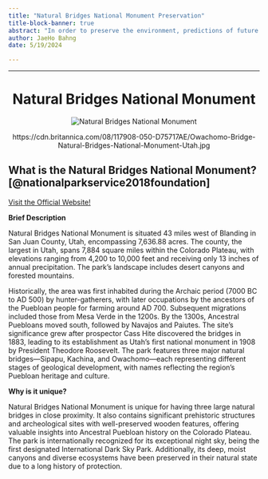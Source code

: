 ```yaml
---
title: "Natural Bridges National Monument Preservation"
title-block-banner: true
abstract: "In order to preserve the environment, predictions of future temperature, percipitation, and other features were made based on historical samples from the Natural Bridges National Monument in Utah. In this research, correlations between variables are found through various visualizations and dimensionality reduction to suggest a direciton in which people can act to preserve the environment"
author: JaeHo Bahng
date: 5/19/2024

---
```

---------------------------

<div style="text-align: center;">
  <h1>Natural Bridges National Monument</h1>
  <img src="./images/NBNM.png" alt="Natural Bridges National Monument">
  <p>https://cdn.britannica.com/08/117908-050-D75717AE/Owachomo-Bridge-Natural-Bridges-National-Monument-Utah.jpg<p>
</div>

<h2>What is the Natural Bridges National Monument?[@nationalparkservice2018foundation]</h2>
[Visit the Official Website!](https://www.nps.gov/nabr/learn/management/foundation-document.htm)


**Brief Description**

Natural Bridges National Monument is situated 43 miles west of Blanding in San Juan County, Utah, encompassing 7,636.88 acres. The county, the largest in Utah, spans 7,884 square miles within the Colorado Plateau, with elevations ranging from 4,200 to 10,000 feet and receiving only 13 inches of annual precipitation. The park's landscape includes desert canyons and forested mountains.

Historically, the area was first inhabited during the Archaic period (7000 BC to AD 500) by hunter-gatherers, with later occupations by the ancestors of the Puebloan people for farming around AD 700. Subsequent migrations included those from Mesa Verde in the 1200s. By the 1300s, Ancestral Puebloans moved south, followed by Navajos and Paiutes. The site's significance grew after prospector Cass Hite discovered the bridges in 1883, leading to its establishment as Utah’s first national monument in 1908 by President Theodore Roosevelt. The park features three major natural bridges—Sipapu, Kachina, and Owachomo—each representing different stages of geological development, with names reflecting the region's Puebloan heritage and culture.

**Why is it unique?**

Natural Bridges National Monument is unique for having three large natural bridges in close proximity. It also contains significant prehistoric structures and archeological sites with well-preserved wooden features, offering valuable insights into Ancestral Puebloan history on the Colorado Plateau. The park is internationally recognized for its exceptional night sky, being the first designated International Dark Sky Park. Additionally, its deep, moist canyons and diverse ecosystems have been preserved in their natural state due to a long history of protection.